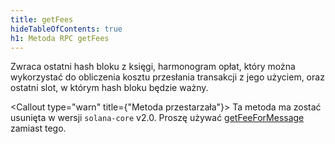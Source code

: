 ```yaml
---
title: getFees
hideTableOfContents: true
h1: Metoda RPC getFees
---
```


Zwraca ostatni hash bloku z księgi, harmonogram opłat, który można wykorzystać
do obliczenia kosztu przesłania transakcji z jego użyciem, oraz ostatni slot, w
którym hash bloku będzie ważny.

<Callout type="warn" title={"Metoda przestarzała"}>
  Ta metoda ma zostać usunięta w wersji `solana-core` v2.0. Proszę używać
  [getFeeForMessage](/docs/rpc/http/getfeeformessage) zamiast tego.
</Callout>

